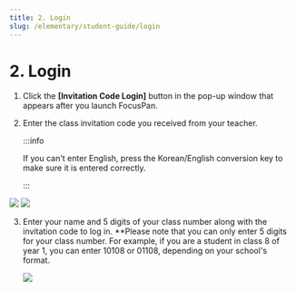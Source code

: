 ```yaml
---
title: 2. Login
slug: /elementary/student-guide/login
---
```



# 2. Login

1. Click the **[Invitation Code Login]** button in the pop-up window that appears after you launch FocusPan.

2. Enter the class invitation code you received from your teacher.

   :::info

   If you can't enter English, press the Korean/English conversion key to make sure it is entered correctly.

   :::

<Image src="/img/en/elementary/student/05-01.jpg" size="lg" />
<Image src="/img/en/elementary/student/05-02.jpg" size="lg" />

3. Enter your name and 5 digits of your class number along with the invitation code to log in. \*\*Please note that you can only enter 5 digits for your class number. For example, if you are a student in class 8 of year 1, you can enter 10108 or 01108, depending on your school's format.

   <Image src="/img/en/elementary/student/05-03.jpg" size="lg" />
